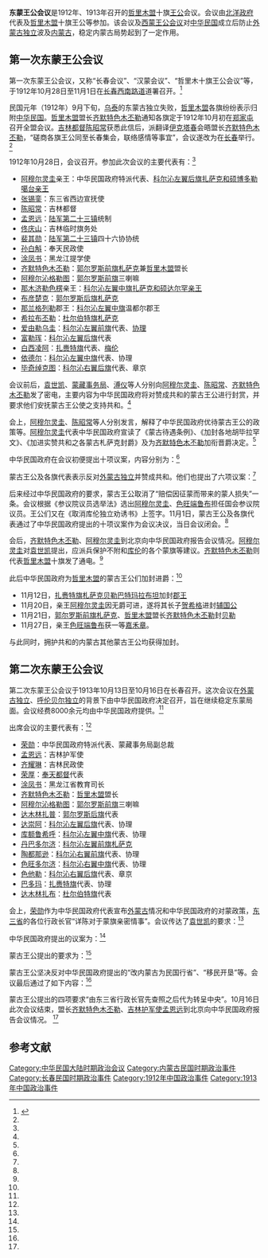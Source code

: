 '''东蒙王公会议'''是1912年、1913年召开的[[哲里木盟|哲里木盟]]十旗[[王公|王公]]会议。会议由[[北洋政府|北洋政府]]代表及[[哲里木盟|哲里木盟]]十旗王公等参加。该会议及[[西蒙王公会议|西蒙王公会议]]对[[中华民国|中华民国]]成立后防止[[外蒙古独立|外蒙古独立]]波及[[内蒙古|内蒙古]]，稳定内蒙古局势起到了一定作用。

==第一次东蒙王公会议==
第一次东蒙王公会议，又称“长春会议”、“汉蒙会议”、“哲里木十旗王公会议”等，于1912年10月28日至11月1日在[[长春|长春]][[西南路道|西南路道]]道署召开。<ref name=nmgqqw>{{Cite web |url=http://bgw012027.chinaw3.com/fagui/ShowArticle.asp?ArticleID=5513 |title=第二节　内蒙古地区各地方官署，内蒙古区情网，2011-4-14 |accessdate=2011-10-23 |archive-date=2012-07-07 |archive-url=https://archive.is/20120707043459/http://bgw012027.chinaw3.com/fagui/ShowArticle.asp?ArticleID=5513 |dead-url=no }}</ref>

民国元年（1912年）9月下旬，[[乌泰|乌泰]]的东蒙古独立失败，[[哲里木盟|哲里木盟]]各旗纷纷表示归附[[中华民国|中华民国]]。[[哲里木盟|哲里木盟]]盟长[[齐默特色木丕勒|齐默特色木丕勒]]通知各旗定于1912年10月初在[[郑家屯|郑家屯]]召开全盟会议。[[吉林都督|吉林都督]][[陈昭常|陈昭常]]获悉此信后，派翻译[[伊克塔春|伊克塔春]]会晤盟长[[齐默特色木丕勒|齐默特色木丕勒]]，“磋商各旗王公同至长春集会，联络感情等事宜”，会议遂改为在[[长春|长春]]举行。<ref name=nmgqqw/>

1912年10月28日，会议召开。参加此次会议的主要代表有：<ref name=nmgqqw/>
*[[阿穆尔灵圭|阿穆尔灵圭]]亲王：中华民国政府特派代表、[[扎萨克博多勒噶台亲王|科尔沁左翼后旗扎萨克和硕博多勒噶台亲王]]
*[[张锡銮|张锡銮]]：东三省西边宣抚使
*[[陈昭常|陈昭常]]：吉林都督
*[[孟恩远|孟恩远]]：[[陆军第二十三镇|陆军第二十三镇]]统制
*[[佟庆山|佟庆山]]：吉林临时旗务处
*[[裴其勋|裴其勋]]：[[陆军第二十三镇|陆军第二十三镇]]四十六协协统
*[[孙白斛|孙白斛]]：奉天民政使
*[[涂凤书|涂凤书]]：黑龙江提学使
*[[齐默特色木丕勒|齐默特色木丕勒]]：[[郭尔罗斯前旗|郭尔罗斯前旗]][[札萨克|札萨克]]兼[[哲里木盟|哲里木盟]]盟长
*[[阿穆尔沁格勒图|阿穆尔沁格勒图]]：[[郭尔罗斯前旗|郭尔罗斯前旗]]三喇嘛
*[[那木济勒色楞|那木济勒色楞]]亲王：[[科尔沁扎萨克达尔罕亲王|科尔沁左翼中旗扎萨克和硕达尔罕亲王]]
*[[布彦楚克|布彦楚克]]：[[郭尔罗斯后旗|郭尔罗斯后旗]][[札萨克|札萨克]]
*[[那兰格列勒|那兰格列勒]]郡王：[[科尔沁左翼中旗|科尔沁左翼中旗]]温都尔郡王
*[[希拉布丕勒|希拉布丕勒]]：[[杜尔伯特旗|杜尔伯特旗]][[札萨克|札萨克]]
*[[爱由勒乌圭|爱由勒乌圭]]：[[科尔沁左翼前旗|科尔沁左翼前旗]]代表、[[协理|协理]]
*[[富勒珲|富勒珲]]：[[科尔沁左翼后旗|科尔沁左翼后旗]]代表
*[[白西凌阿|白西凌阿]]：[[扎赉特旗|扎赉特旗]]代表、[[梅伦|梅伦]]
*[[依德尔|依德尔]]：[[科尔沁左翼中旗|科尔沁左翼中旗]]代表、协理
*[[毕奇绰克图|毕奇绰克图]]：[[科尔沁右翼后旗|科尔沁右翼后旗]]代表、章京

会议前后，[[袁世凯|袁世凯]]、[[蒙藏事务局|蒙藏事务局]]、[[溥仪|溥仪]]等人分别向[[阿穆尔灵圭|阿穆尔灵圭]]、[[陈昭常|陈昭常]]、[[齐默特色木丕勒|齐默特色木丕勒]]发了密电，主要内容为中华民国政府将对赞成共和的蒙古王公进行封赏，并要求他们安抚蒙古王公使之支持共和。<ref name=nmgqqw/>

会上，[[阿穆尔灵圭|阿穆尔灵圭]]、[[陈昭常|陈昭常]]等人分别发言，解释了中华民国政府优待蒙古王公的政策等。[[阿穆尔灵圭|阿穆尔灵圭]]代表中华民国政府宣读了《蒙古待遇条例》、《加封各地胡毕拉罕文》、《加进实赞共和之各蒙古札萨克封爵》及为[[齐默特色木丕勒|齐默特色木丕勒]]加衔晋爵决定。<ref name=nmgqqw/>

中华民国政府在会议初便提出十项议案，内容分别为：<ref name=nmgqqw/>
{{引用|
#蒙边要隘地点由国家派兵驻屯。
#蒙古王公不经中央批准，不得向外国借债。
#蒙古王公取消“独立”后仍可享受优待条件。
#各王公不得将财产抵押给外国，以保领土。
#蒙人举办新政，得经中央批准。
#增强蒙汉情谊。
#发行蒙文报纸，以开民智。
#蒙旗悬挂[[五色旗_(中華民國)|五色旗]]，以符国体。
#蒙旗遵守民国法律。
#各旗所需枪械由各都督代购，不准私运。}}

蒙古王公及各旗代表表示反对[[外蒙古独立|外蒙古独立]]并赞成共和。他们也提出了六项议案：<ref name=nmgqqw/>
{{引用|
#保全以前所属领土。
#蒙旗具有自由练兵的权利。
#赔偿因征蒙而带来的蒙人损失。
#驻屯蒙地的征蒙军迅速撤退。
#承认已经开垦之地，其它地方不得再开。
#不得设立行省。}}

后来经过中华民国政府的要求，蒙古王公取消了“赔偿因征蒙而带来的蒙人损失”一条。会议根据《参议院议员选举法》选出[[阿穆尔灵圭|阿穆尔灵圭]]、[[色旺端鲁布|色旺端鲁布]]担任国会参议院议员。王公们又在《取消库伦独立劝诱书》上签字。11月1日，蒙古王公及各旗代表通过了中华民国政府提出的十项议案作为会议决议，当日会议闭会。<ref name=nmgqqw/>

会后，[[齐默特色木丕勒|齐默特色木丕勒]]、[[阿穆尔灵圭|阿穆尔灵圭]]到北京向中华民国政府报告会议情况。[[阿穆尔灵圭|阿穆尔灵圭]]对[[袁世凯|袁世凯]]提出，应派兵保护不附和[[库伦|库伦]]的各个蒙旗等建议。[[齐默特色木丕勒|齐默特色木丕勒]]则代表[[哲里木盟|哲里木盟]]十旗发了通电。<ref name=nmgqqw/>

此后中华民国政府为[[哲里木盟|哲里木盟]]的蒙古王公们加封进爵：<ref name=nmgqqw/>
*11月12日，[[扎赉特旗|扎赉特旗]][[札萨克|札萨克]][[贝勒|贝勒]][[巴特玛拉布坦|巴特玛拉布坦]]加封[[郡王|郡王]]
*11月20日，亲王[[阿穆尔灵圭|阿穆尔灵圭]]因无爵可进，遂将其长子[[贺希格|贺希格]]进封[[辅国公|辅国公]]
*11月21日，[[郭尔罗斯前旗|郭尔罗斯前旗]][[札萨克|札萨克]]、[[哲里木盟|哲里木盟]]盟长[[齐默特色木丕勒|齐默特色木丕勒]]封[[贝勒|贝勒]]
*11月27日，亲王[[色旺端鲁布|色旺端鲁布]]获一等[[嘉禾章|嘉禾章]]。
与此同时，拥护共和的内蒙古其他蒙古王公均获得加封。


==第二次东蒙王公会议==
第二次东蒙王公会议于1913年10月13日至10月16日在长春召开。这次会议在[[外蒙古独立|外蒙古独立]]、[[呼伦贝尔独立|呼伦贝尔独立]]的背景下由中华民国政府决定召开，旨在继续稳定东蒙局面。会议经费8000余元均由中华民国政府提供。<ref name=nmgqqw/>

出席会议的主要代表有：<ref name=nmgqqw/>
*[[荣勋|荣勋]]：中华民国政府特派代表、蒙藏事务局副总裁
*[[孟恩远|孟恩远]]：吉林护军使
*[[齐耀琳|齐耀琳]]：吉林民政使
*[[荣厚|荣厚]]：[[奉天都督|奉天都督]]代表
*[[涂凤书|涂凤书]]：黑龙江省教育司长
*[[齐默特色木丕勒|齐默特色木丕勒]]：[[哲里木盟|哲里木盟]]盟长
*[[阿穆尔沁格勒图|阿穆尔沁格勒图]]：[[郭尔罗斯前旗|郭尔罗斯前旗]]三喇嘛
*[[达木林扎普|达木林扎普]]：[[郭尔罗斯后旗|郭尔罗斯后旗]]代表
*[[达崇阿|达崇阿]]：[[科尔沁左翼后旗|科尔沁左翼后旗]]代表、协理
*[[库额鲁希呼|库额鲁希呼]]：[[科尔沁左翼中旗|科尔沁左翼中旗]]代表、协理
*[[丹巴多尔济|丹巴多尔济]]：[[科尔沁左翼前旗|科尔沁左翼前旗]][[札萨克|札萨克]]
*[[陶都那逊|陶都那逊]]：[[科尔沁右翼前旗|科尔沁右翼前旗]]代表、协理
*[[色旺多尔济|色旺多尔济]]：[[科尔沁右翼中旗|科尔沁右翼中旗]]代表、协理
*[[色他勒|色他勒]]：[[科尔沁右翼后旗|科尔沁右翼后旗]]代表、章京
*[[巴多玛|巴多玛]]：[[扎赉特旗|扎赉特旗]]代表、协理
*[[达木林扎布|达木林扎布]]：[[杜尔伯特旗|杜尔伯特旗]]代表

会上，[[荣勋|荣勋]]作为中华民国政府代表宣布[[外蒙古|外蒙古]]情况和中华民国政府的对蒙政策，[[东三省|东三省]]的各位行政长官“详陈对于蒙旗亲密情事”。会议传达了[[袁世凯|袁世凯]]的要求：<ref name=nmgqqw/>
{{引用|
#今后内蒙古王公绝不许借外债。
#不受俄国的煽惑。
#各蒙古王公力图保持蒙旗的稳定。}}

中华民国政府提出的议案为：<ref name=nmgqqw/>
{{引用|
#迅速订立中俄条约，以图保全蒙古。
#明确内蒙古与外蒙古的境界线，改内蒙古为民国行省。
#征收通行货物税及家畜税。
#移民开垦。
#开采山林及矿山。}}

蒙古王公提出的要求为：<ref name=nmgqqw/>
{{引用|
#改设蒙藏部，以重体制。
#吉、黑两省所属蒙旗地租仍照现银征收。
#蒙境所收税务拨归蒙旗，藉资筹备饷械，以防外患。
#汉蒙诉讼，由蒙员陪审。}}

蒙古王公坚决反对中华民国政府提出的“改内蒙古为民国行省”、“移民开垦”等。会议最后通过了如下内容：<ref name=nmgqqw/>
{{引用|
#东四盟防务联合办法。
#清理俄蒙债务。
#在郑家屯设立蒙古政务局。
#呼吁呼伦贝尔取消独立。
#科尔沁右翼前旗善后办法。
#合办华蒙实业银行。}}

蒙古王公提出的四项要求“由东三省行政长官先查照之后代为转呈中央”。10月16日此次会议结束，盟长[[齐默特色木丕勒|齐默特色木丕勒]]、[[吉林护军使|吉林护军使]][[孟恩远|孟恩远]]到北京向中华民国政府报告会议情况。 <ref name=nmgqqw/>

==参考文献==
{{reflist|2}}

{{东蒙王公会议}}
[[Category:中华民国大陆时期政治会议|Category:中华民国大陆时期政治会议]]
[[Category:内蒙古民国时期政治事件|Category:内蒙古民国时期政治事件]]
[[Category:长春民国时期政治事件|Category:长春民国时期政治事件]]
[[Category:1912年中国政治事件|Category:1912年中国政治事件]]
[[Category:1913年中国政治事件|Category:1913年中国政治事件]]